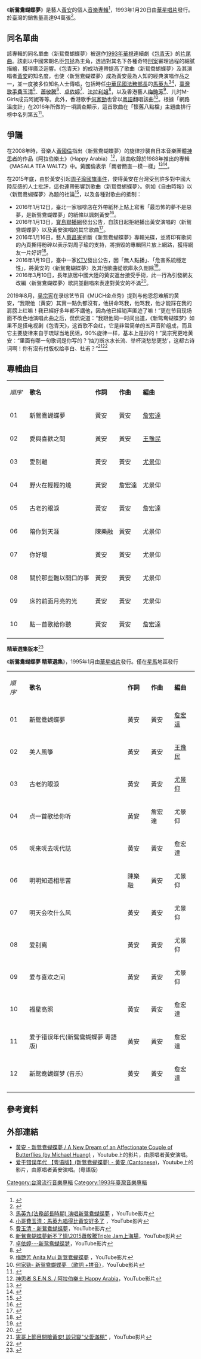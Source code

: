 {{Infobox album
| name       = 新鴛鴦蝴蝶夢
| type       = 專輯
| artist     = [[黃安_(藝人)|黃安]]
| cover      = 
| released   = 1993年1月20日
| genre      = [[國語流行音樂|國語流行音樂]]
| length     = 
| label      = [[上華唱片|華星唱片]]
<!-- 未知參數 | number     = LS-2216 -->
| producer   = [[黃安_(藝人)|黃安]]
| prev_title = 
| prev_year  = 
| next_title = 
| next_year  = 
}}
《'''新鴛鴦蝴蝶夢'''》是藝人[[黃安_(藝人)|黃安]]的個人[[音樂專輯|音樂專輯]]<ref>{{cite web|title=新鸳鸯蝴蝶梦 - 黄安|url=http://www.kuwo.cn/album/69419?catalog=yueku2016|website=酷我音乐|language=zh-cn|access-date=2016-09-17|archive-date=2016-09-20|archive-url=https://web.archive.org/web/20160920110023/http://www.kuwo.cn/album/69419?catalog=yueku2016|dead-url=no}}</ref>，1993年1月20日由[[上華唱片|華星唱片]]發行。於臺灣的銷售量高達94萬張<ref>{{cite news |language = 中文 |author =  |coauthors =  |url = http://www.nownews.com/n/2012/04/19/37252/2 |title = 90年代唱片榮景　百萬銷量專輯回顧 |publisher = NOWmews |pages = 2 |date = 2012-04-19 |accessdate = 2017-01-08 |archive-date = 2017-01-09 |archive-url = https://web.archive.org/web/20170109021230/http://www.nownews.com/n/2012/04/19/37252/2 |dead-url = no }}</ref>。

== 同名單曲 ==
該專輯的同名單曲〈新鴛鴦蝴蝶夢〉被選作[[1993年|1993年]][[華視|華視]]連續劇《[[包青天_(1993年電視劇)|包青天]]》的[[片尾曲|片尾曲]]。該劇以中國宋朝名臣[[包拯|包拯]]為主角，透過對其名下各種奇特[[刑案|刑案]]審理過程的細膩描繪，獲得廣泛迴響。《包青天》的成功連帶提高了歌曲〈新鴛鴦蝴蝶夢〉及其演唱者[[黃安_(藝人)|黃安]]的知名度，也使〈新鴛鴦蝴蝶夢〉成為黃安最為人知的經典演唱作品之一，並一度被多位知名人士傳唱，包括時任[[中華民國法務部長|中華民國法務部長]]的[[馬英九|馬英九]]<ref>[https://www.youtube.com/watch?v=dAStNGIwwnc 馬英九(法務部長時期) 演唱新鴛鴦蝴蝶夢] {{Wayback|url=https://www.youtube.com/watch?v=dAStNGIwwnc |date=20120111105915 }}，YouTube影片</ref><ref>[https://www.youtube.com/watch?v=meShJiVgfoU 小哥[[費玉清|費玉清]]：[[馬英九|馬英九]]唱得比[[黃安|黃安]]好多了] {{Wayback|url=https://www.youtube.com/watch?v=meShJiVgfoU |date=20200106003641 }}，YouTube影片</ref>，[[臺灣歌手|臺灣歌手]][[費玉清|費玉清]]<ref>[https://www.youtube.com/watch?v=INz6QE8tAJQ 費玉清 - 新鴛鴦蝴蝶夢]，YouTube影片</ref>、[[蕭敬騰|蕭敬騰]]<ref>[https://www.youtube.com/watch?v=R99Ir2_XjBw 新鴛鴦蝴蝶夢新不了情\2015[[蕭敬騰|蕭敬騰]]Triple Jam上海場]，YouTube影片</ref>、[[卓依婷|卓依婷]]<ref>[https://www.youtube.com/watch?v=_dt2iN43n_A [[卓依婷|卓依婷]]---新鸳鸯蝴蝶梦]，YouTube影片</ref>、[[法拉利姐|法拉利姐]]<ref>{{cite news|url=http://star.ettoday.net/news/539416|title=法拉利姐清唱《新鴛鴦蝴蝶夢》　高EQ感謝黃安鼓勵|author=[[許瑞麟|許瑞麟]]|language=zh-hant|publisher=[[ETtoday新聞雲|ETtoday新聞雲]]|date=2015年7月23日|accessdate=2016年1月19日|archive-date=2015年9月26日|archive-url=https://web.archive.org/web/20150926014928/http://star.ettoday.net/news/539416|dead-url=no}}</ref>，以及香港藝人[[梅艷芳|梅艷芳]]<ref>[https://www.youtube.com/watch?v=-3MuCF2rXmY 梅艷芳 Anita Mui 新鴛鴦蝴蝶夢] {{Wayback|url=https://www.youtube.com/watch?v=-3MuCF2rXmY |date=20171007224405 }}，YouTube影片</ref>、儿时M-Girls成员阿妮等等。此外，香港歌手[[何家勁|何家勁]]也曾以[[粵語|粵語]]翻唱該曲<ref>[https://www.youtube.com/watch?v=e8r1RvrlaEI [[何家勁|何家勁]]- 新鴛鴦蝴蝶夢 （歌詞 +拼音）]，YouTube影片</ref>。根據「網路溫度計」在2016年所做的一項調查顯示，這首歌曲在「懷舊八點檔」主題曲排行榜中名列第五<ref>{{cite news|url=http://dailyview.tw/Daily/2016/01/16|title=琅琅上口聽不膩！經典懷舊八點檔主題曲|language=zh-hant|publisher=網路溫度計|date=2016年1月16日|accessdate=2016年12月19日|archive-date=2016年12月20日|archive-url=https://web.archive.org/web/20161220172213/http://dailyview.tw/Daily/2016/01/16|dead-url=no}}</ref>。

== 爭議 ==
在2008年時，音樂人[[黃國倫|黃國倫]]指出〈新鴛鴦蝴蝶夢〉的旋律抄襲自日本音樂團體[[神思者|神思者]]的作品《阿拉伯樂土》（Happy Arabia）<ref>[https://www.youtube.com/watch?v=_JHdjYJ0mV0 神思者 S.E.N.S. / 阿拉伯樂土 Happy Arabia]，YouTube影片</ref>，該曲收錄於1988年推出的專輯《MASALA TEA WALTZ》中。黃國倫表示「兩者簡直一模一樣」<ref>{{cite news |language = 中文 |author = NOW NEWS |coauthors = |url = http://www.nownews.com/n/2008/12/31/965369 |title = 黃國倫：《新鴛鴦蝴蝶夢》的曲涉嫌抄襲！ |publisher = NOW NEWS |pages =  |date = 2008-12-31 |accessdate = 2016-12-19}}</ref><ref>{{cite news |language = 中文 |author = 自由時報 |coauthors =  |url = http://ent.ltn.com.tw/news/breakingnews/165923 |title = 黃國倫：《新鴛鴦蝴蝶夢》是抄襲日本歌曲 |publisher = 自由時報 |pages =  |date = 2008-12-31 |accessdate = 2016-12-19 |archive-date = 2016-12-20 |archive-url = https://web.archive.org/web/20161220162239/http://ent.ltn.com.tw/news/breakingnews/165923 |dead-url = no }}</ref>。

在2015年底，由於黃安引起[[周子瑜國旗事件|周子瑜國旗事件]]，使得黃安在台灣受到許多對中國大陸反感的人士批評，這也連帶影響到歌曲〈新鴛鴦蝴蝶夢〉。例如《自由時報》以〈新鴛鴦蝴蝶夢〉為題的社論<ref>{{cite news |language = 中文 |author =  |coauthors =  |url = http://talk.ltn.com.tw/article/paper/949783 |title = 新鴛鴦蝴蝶夢 |publisher = 自由時報 |pages =  |date = 2016-01-16 |accessdate = 2016-01-19 |archive-date = 2016-01-18 |archive-url = https://web.archive.org/web/20160118002224/http://talk.ltn.com.tw/article/paper/949783 |dead-url = no }}</ref>，以及各種對歌曲的抵制：
* 2016年1月12日，臺北一家咖啡店在外帶紙杯上貼上寫著「最恐怖的夢不是惡夢，是新鴛鴦蝴蝶夢」的紙條以諷刺黃安<ref>{{cite news |language = 中文 |author =  |coauthors =  |url = http://www.ettoday.net/news/20160113/629951.htm |title = 比惡夢還恐怖的夢？　咖啡店KUSO酸黃安：新鴛鴦蝴蝶夢 |publisher = ETtoday東森新聞雲 |pages =  |date = 2016-01-13 |accessdate = 2016-01-19 |archive-date = 2016-01-20 |archive-url = https://web.archive.org/web/20160120123653/http://www.ettoday.net/news/20160113/629951.htm |dead-url = no }}</ref>。
* 2016年1月13日，[[寶島聯播網|寶島聯播網]]發出公告，自該日起拒絕播出黃安演唱的〈新鴛鴦蝴蝶夢〉以及黃安演唱的其它歌曲<ref>{{cite news |language = 中文 |author = 曾德蓉 |coauthors =  |url = http://ent.ltn.com.tw/news/breakingnews/1571252 |title = 黃安超狂激怒台灣人 鄭弘儀電台開第一槍封殺 |publisher = 自由時報 |pages =  |date = 2016-01-13 |accessdate = 2016-01-19 |archive-date = 2016-01-17 |archive-url = https://web.archive.org/web/20160117154407/http://ent.ltn.com.tw/news/breakingnews/1571252 |dead-url = no }}</ref>。
* 2016年1月16日，藝人[[蔡昌憲|蔡昌憲]]折斷《新鴛鴦蝴蝶夢》專輯光碟，並將印有歌詞的內頁撕得粉碎以表示對周子瑜的支持，將損毀的專輯照片放上網路，獲得網友一片好評<ref>{{cite news |language = 中文 |author = 華少甫 |coauthors =  |url = http://star.ettoday.net/news/631856 |title = 蔡昌憲折斷黃安CD、歌詞變碎紙　「周子瑜我們都挺妳」 |publisher = ETtoday新聞雲 |pages =  |date = 2016-01-16 |accessdate = 2016-12-19 |archive-date = 2016-12-21 |archive-url = https://web.archive.org/web/20161221010922/http://star.ettoday.net/news/631856 |dead-url = no }}</ref>。
* 2016年1月19日，臺中一家[[KTV|KTV]]發出公告，因「無人點播」、「危害系統穩定性」，將黃安的〈新鴛鴦蝴蝶夢〉及其他歌曲從歌庫永久刪除<ref>{{cite news |language = 中文 |author = 陳建志 |coauthors =  |url = http://news.ltn.com.tw/news/local/paper/950442 |title = KTV刪黃安7歌 網友肯定按讚 |publisher = 自由時報 |pages =  |date = 2016-01-13 |accessdate = 2016-01-19 |archive-date = 2016-01-20 |archive-url = https://web.archive.org/web/20160120161412/http://news.ltn.com.tw/news/local/paper/950442 |dead-url = no }}</ref>。
* 2016年3月10日，長年旅居中國大陸的黃安返台接受手術，此一行為引發網友改編〈新鴛鴦蝴蝶夢〉歌詞並翻唱來表達對黃安的不滿<ref>{{cite news |language = 中文 |author =  |coauthors =  |url = http://news.ltn.com.tw/news/life/breakingnews/1629808 |title = 〈新鴛鴦蝴蝶夢〉惡搞MV 鄉民驚呼：太神啦 |publisher = 自由時報 |pages =  |date = 2016-03-12 |accessdate = 2016-01-19 |archive-date = 2016-03-12 |archive-url = https://web.archive.org/web/20160312052711/http://news.ltn.com.tw/news/life/breakingnews/1629808 |dead-url = no }}</ref>。

2019年8月，[[吴宗宪|吴宗宪]]在录综艺节目《MUCH金点秀》提到与他恩怨难解的黄安，“我跟他（黄安）其實一點仇都沒有，他拼命骂我，他骂我，他才能踩在我的肩膀上红嘛！我已經好多年都不講他，因為他已經销声匿迹了嘛！”更在节目现场面不改色地演唱此曲之后，侃侃说道：“我跟他同一时间出道，《新鸳鸯蝴蝶梦》如果不是搭电视剧《包青天》，这首歌不会红，它是非常简单的五声音阶组成，而且它主要旋律来自于琉球当地民谣，90%旋律一样，基本上是抄的！”吴宗宪更呛黄安：“里面有哪一句歌词是你写的？‘抽刀断水水长流、举杯浇愁愁更愁’，这都古诗词啊！你有沒有付版权给李白、杜甫？”<ref>[https://www.youtube.com/watch?v=jK9owDM3sQ8 憲哥上節目開嗆黃安! 談兒變"父愛滿棚"] {{Wayback|url=https://www.youtube.com/watch?v=jK9owDM3sQ8 |date=20191205055502 }}，YouTube影片</ref><ref>{{cite news |language = 中文 |author =  |coauthors =  |url = https://www.sinchew.com.my/pad/con/content_2097553.html |title = 呛黄安‧吴宗宪曝《新鸳鸯蝴蝶梦》抄袭 |publisher = 马来西亚星洲日报 |pages =  |date = 2019-08-09 |accessdate = 2019-08-09 |archive-date = 2019-08-09 |archive-url = https://web.archive.org/web/20190809125546/https://www.sinchew.com.my/pad/con/content_2097553.html |dead-url = no }}</ref>

==專輯曲目==
{| class="wikitable"
|-
| ''順序''' || '''歌名''' || '''作詞''' || '''作曲''' || '''編曲'''
|-
| 01|| 新鴛鴦蝴蝶夢 || 黃安 ||黃安|| [[詹宏達|詹宏達]]
|-
| 02|| 愛與喜歡之間 || 黃安 || 黃安 || [[王豫民_(音樂人)|王豫民]]
|-
| 03 || 愛別離 ||黃安 || 黃安  || [[尤景仰|尤景仰]] 
|-
| 04 || 野火在輕輕的燒 || 黃安 || 詹宏達 || 尤景仰
|-
| 05 || 古老的眼淚 ||黃安|| 黃安 ||詹宏達
|-
| 06 || 陪你到天涯 ||陳樂融 || 黃安 || 尤景仰
|-
| 07 || 你好壞 || 黃安 || 黃安 || 尤景仰  
|-
| 08 || 關於那些難以開口的事 || 黃安 ||黃安 || 尤景仰
|-
| 09 ||床的前面月亮的光|| 黃安 || 黃安|| 尤景仰 
|-
| 10|| 點一首歌給你聽|| 黃安 || 黃安|| 詹宏達 
|-
|}
'''精華選集版本'''<ref>{{cite web|title=新鸳鸯蝴蝶梦 - 黄安|url=http://www.xiami.com/album/2102713878|website=蝦米音乐|language=zh-cn|access-date=2017-12-25|archive-date=2017-11-10|archive-url=https://web.archive.org/web/20171110004756/http://www.xiami.com/album/2102713878|dead-url=no}}</ref>

《'''新鴛鴦蝴蝶夢 精華選集'''》，1995年1月由[[上華唱片|華星唱片]]發行。僅在[[新加坡|星]][[馬來西亞|馬]]地區發行
{| class="wikitable"
|-
| ''順序''' || '''歌名''' || '''作詞''' || '''作曲''' || '''編曲'''
|-
| 01|| 新鴛鴦蝴蝶夢 || 黃安 ||黃安|| [[詹宏達|詹宏達]]
|-
| 02|| 美人風箏|| 黃安 || 黃安 || [[王豫民_(音樂人)|王豫民]]
|-
| 03 || 古老的眼淚 ||黃安 || 黃安  || [[尤景仰|尤景仰]] 
|-
| 04 || 点一首歌给你听 || 黃安 || 詹宏達 || 尤景仰
|-
| 05 || 呒来呒去呒代誌 ||黃安|| 黃安 ||詹宏達
|-
| 06 || 明明知道相思苦 ||陳樂融 || 黃安 || 尤景仰
|-
| 07 || 明天会吹什么风 || 黃安 || 黃安 || 尤景仰  
|-
| 08 || 爱别离 || 黃安 ||黃安 || 尤景仰
|-
| 09 ||爱与喜欢之间|| 黃安 || 黃安|| 尤景仰 
|-
| 10|| 福星高照|| 黃安 || 黃安|| 詹宏達 
|-
| 11|| 爱于错误年代(新鴛鴦蝴蝶夢 粵語版)|| 黃安 || 黃安|| 詹宏達 
|-
| 12||新鸳鸯蝴蝶梦 (音乐) || 黃安 || 黃安|| 詹宏達 
|-
|}

==參考資料==
{{Reflist|2}}

==外部連結==
*[https://www.youtube.com/watch?v=lDkKHtaBGaY#t=0h0m0s 黃安 - 新鴛鴦蝴蝶夢 / A New Dream of an Affectionate Couple of Butterflies (by Michael Huang)] {{Wayback|url=https://www.youtube.com/watch?v=lDkKHtaBGaY#t=0h0m0s |date=20170913143050 }}，Youtube上的影片，由原唱者黃安演唱。
*[https://www.youtube.com/watch?v=ZPg8JLoCHnM 爱于错误年代 【粤语版】(新鴛鴦蝴蝶夢) - 黄安 (Cantonese)]，Youtube上的影片，由原唱者黃安演唱。(粵語版)
[[Category:台灣流行音樂專輯|Category:台灣流行音樂專輯]]
[[Category:1993年臺灣音樂專輯|Category:1993年臺灣音樂專輯]]